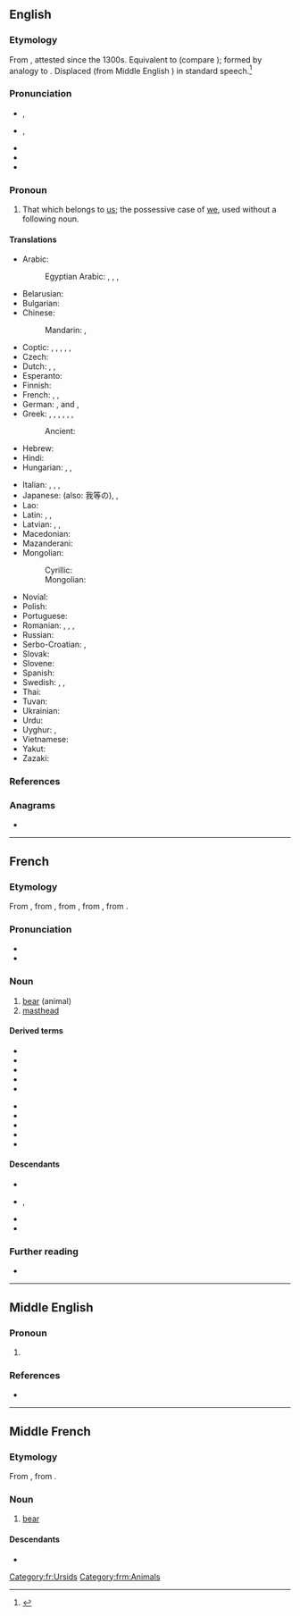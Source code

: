 ==English==

===Etymology===
From {{etyl|enm|en}} {{m|enm|oures}}, attested since the 1300s. Equivalent to {{suffix|en|our|s}} (compare {{m|en|-'s}}); formed by analogy to {{m|en|his}}. Displaced {{m|en|ourn}} (from Middle English {{m|enm|ouren}}) in standard speech.<ref>{{R:Etymonline}}</ref>

===Pronunciation===
* {{a|GA}}, {{IPA|en|/ˈaʊɚz/|/ɑɹz/}}
* {{a|RP}}, {{IPA|en|/ˈaʊəz/|/ɑːz/}}
* {{audio|en|en-us-ours.ogg|Audio (US)}}
* {{rhymes|en|aʊə(ɹ)z|ɑː(ɹ)z}}
* {{rhymes|en|ɑː(ɹ)z}}

===Pronoun===
{{head|en|pronoun|cat2=possessive pronouns|cat3=first person pronouns}}

# That which belongs to [[us]]; the possessive case of [[we]], used without a following noun.

====Translations====
{{trans-top|that which belongs to us}}
* Arabic: {{t|ar|لَنَا|m}}
*: Egyptian Arabic: {{t|arz|لينا|tr=lina|sc=Arab}}, {{t|arz|بتعنا|m|tr=betaʕna|sc=Arab}}, {{t|arz|بتاعتنا|f|tr=betaʕetna|sc=Arab}}, {{t|arz|بتوعنا|p|tr=betuʕna|sc=Arab}}
* Belarusian: {{t|be|наш}}
* Bulgarian: {{t+|bg|наш}}
* Chinese:
*: Mandarin: {{t+|cmn|我們|alt=我們的|sc=Hani}}, {{t+|cmn|我们|alt=我们的|tr=wǒmen-de|sc=Hani}}
* Coptic: {{t-check|cop|ⲫⲱⲛ|m}} {{qualifier|Bohairic}}, {{t-check|cop|ⲑⲱⲛ|f}} {{qualifier|Bohairic}}, {{t-check|cop|ⲛⲟⲩⲛ|p}} {{qualifier|Bohairic}}, {{t-check|cop|ⲡⲱⲛ|m}} {{qualifier|Sahidic}}, {{t-check|cop|ⲧⲱⲛ|f}} {{qualifier|Sahidic}}, {{t-check|cop|ⲛⲟⲩⲛ|p}} {{qualifier|Sahidic}}
* Czech: {{t+|cs|náš|m}}
* Dutch: {{t|nl|het onze}}, {{t|nl|de onze}}, {{t|nl|die van ons}}
* Esperanto: {{t|eo|la nia}}
* Finnish: {{t+|fi|meidän}}
* French: {{t+|fr|nôtre|m|alt=le nôtre}}, {{t+|fr|nôtre|f|alt=la nôtre}}, {{t+|fr|nôtres|m-p|f-p|alt=les nôtres}}
* German: {{t+|de|unserer|m}}, {{t+|de|unsere|p}} and {{g|f}}, {{t+|de|unseres|n}}
* Greek: {{t+|el|δικός|alt=δικός μας|m}}, {{t|el|δικιά|alt=δικιά μας|f}}, {{t+|el|δική|alt=δική μας|f}}, {{t|el|δικό|alt=δικό μας|n}}, {{t|el|δικοί|alt=δικοί μας|m-p}}, {{t|el|δικές|alt=δικές μας|f-p}}, {{t|el|δικά|alt=δικά μας|n-p}}
*: Ancient: {{qual|article and possessive adjective in appropriate gender and number}} {{t|grc|[[ὁ]] [[ἡμέτερος]]}}
* Hebrew: {{t|he|שלנו|tr=shelánu|sc=Hebr}}
* Hindi: {{t+|hi|हमारा|tr=hamārā}}
* Hungarian: {{t+|hu|mienk}}, {{t+|hu|miénk}}, {{t+|hu|mieink}}
{{trans-mid}}
* Italian: {{t|it|il nostro|m}}, {{t|it|la nostra|f}}, {{t|it|i nostri|m-p}}, {{t|it|le nostre|f-p}}
* Japanese: {{t+|ja|私たち|alt=私たちの|tr=わたしたちの, watashitachi-no}} (also: 我等の), {{t|ja|我ら|alt=我らの|tr=われらの, warera-no}}, {{t+|ja|我々|alt=我々の|tr=われわれの, wareware-no}}
* Lao: {{t|lo|ຂອງພວກເຮົາ|tr=khööng phöök-hao}}
* Latin: {{t+|la|noster}}, {{t+|la|nostri}}, {{t+|la|nostrum}}
* Latvian: {{t|lv|mūsu}}, {{t|lv|mūsējs}}, {{t|lv|mūsējais}}
* Macedonian: {{t|mk|наш|tr=naš}}
* Mazanderani: {{t|mzn|امنی|tr=ameni|sc=ps-Arab}}
* Mongolian:
*: Cyrillic: {{t|mn|манайх}}
*: Mongolian: {{t|mn|ᠮᠠᠨ᠋ᠤᠬᠢ}}
* Novial: {{t|nov|nusen}}
* Polish: {{t+|pl|nasz}}
* Portuguese: {{t|pt|o nosso|m}}
* Romanian: {{t+|ro|nostru|alt=al nostru|m}}, {{t|ro|noastră|alt=a noastră|f}}, {{t|ro|noștri|alt=ai noștri|m-p}}, {{t|ro|noastre|alt=ale noastre|f-p}}
* Russian: {{t+|ru|наш}}
* Serbo-Croatian: {{t|sh|наш}}, {{t+|sh|naš}}
* Slovak: {{t|sk|náš}}
* Slovene: {{t+|sl|nàš}}
* Spanish: {{t|es|lo nuestro}}
* Swedish: {{t+|sv|vår|c}}, {{t+|sv|vårt|n}}, {{t+|sv|våra|p}}
* Thai: {{t|th|ของเรา|tr=kŏng rao}}
* Tuvan: {{t|tyv|бистии}}
* Ukrainian: {{t|uk|наш|tr=naš}}
* Urdu: {{t|ur|ہمارا|tr=hamārā}}
* Uyghur: {{t|ug|بىزنىڭكى}}, {{t|ug|بىزنىڭكىلەر|p}}
* Vietnamese: {{t|vi|của chúng tôi}}
* Yakut: {{t|sah|биһиэнэ}}
* Zazaki: {{t|zza|emara}}
{{trans-bottom}}

===References===
<references/>

===Anagrams===
* {{anagrams|en|a=orsu|Ruso|sour}}

----

==French==

===Etymology===
From {{inh|fr|frm|ours}}, from {{inh|fr|fro|urs}}, from {{inh|fr|la|ursus}}, from {{inh|fr|itc-pro|*orssos}}, from {{inh|fr|ine-pro|*h₂ŕ̥tḱos||bear}}.

===Pronunciation===
* {{fr-IPA|ourse}}
* {{audio|fr|Fr-ours.ogg|audio}}

===Noun===
{{fr-noun|m|ours|f=ourse}}

# [[bear]] (animal)
# [[masthead]] {{gloss|list of a newspaper's main staff}}

====Derived terms====
{{der-top}}
* {{l|fr|nounours}}
* {{l|fr|ours à face courte}}
* {{l|fr|Ours à lunette}}
* {{l|fr|ours blanc}}
* {{l|fr|ours brun}}
{{der-mid}}
* {{l|fr|ours malais}}
* {{l|fr|ours marin}}
* {{l|fr|ours noir}}
* {{l|fr|ours polaire}}
* {{l|fr|ourson}}
{{der-bottom}}

====Descendants====
* {{desc|ht|ous}}
* {{desc|lou|lours}}, {{l|lou|lous}}
* {{desc|mfe|lurs}}
* {{desc|crs|lours}}

===Further reading===
* {{R:TLFi}}

[[Category:fr:Ursids]]

----

==Middle English==

===Pronoun===
{{head|enm|pronoun}}

# {{alt form|enm|oures}}

===References===
* {{R:MED Online|entry= oures, (pron.) |id=MED31089 |accessdate=11 May 2018}}

----

==Middle French==

===Etymology===
From {{inh|frm|fro|urs}}, from {{inh|frm|la|ursus}}.

===Noun===
{{frm-noun|m|ours|f=ourse}}

# [[bear]] {{gloss|mammal}}

====Descendants====
* {{desc|fr|ours}}

[[Category:frm:Animals]]